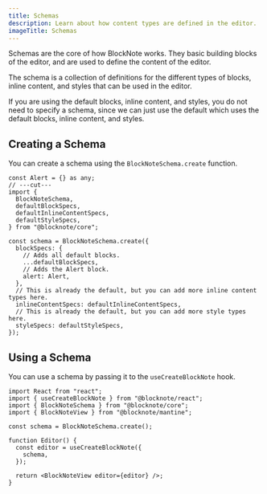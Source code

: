 ```yaml
---
title: Schemas
description: Learn about how content types are defined in the editor.
imageTitle: Schemas
---
```


Schemas are the core of how BlockNote works. They basic building blocks of the editor, and are used to define the content of the editor.

The schema is a collection of definitions for the different types of blocks, inline content, and styles that can be used in the editor.

<Callout type="info">
  If you are using the default blocks, inline content, and styles, you do not
  need to specify a schema, since we can just use the default which uses the
  default blocks, inline content, and styles.
</Callout>

## Creating a Schema

You can create a schema using the `BlockNoteSchema.create` function.

```tsx twoslash
const Alert = {} as any;
// ---cut---
import {
  BlockNoteSchema,
  defaultBlockSpecs,
  defaultInlineContentSpecs,
  defaultStyleSpecs,
} from "@blocknote/core";

const schema = BlockNoteSchema.create({
  blockSpecs: {
    // Adds all default blocks.
    ...defaultBlockSpecs,
    // Adds the Alert block.
    alert: Alert,
  },
  // This is already the default, but you can add more inline content types here.
  inlineContentSpecs: defaultInlineContentSpecs,
  // This is already the default, but you can add more style types here.
  styleSpecs: defaultStyleSpecs,
});
```

## Using a Schema

You can use a schema by passing it to the `useCreateBlockNote` hook.

```tsx twoslash
import React from "react";
import { useCreateBlockNote } from "@blocknote/react";
import { BlockNoteSchema } from "@blocknote/core";
import { BlockNoteView } from "@blocknote/mantine";

const schema = BlockNoteSchema.create();

function Editor() {
  const editor = useCreateBlockNote({
    schema,
  });

  return <BlockNoteView editor={editor} />;
}
```
